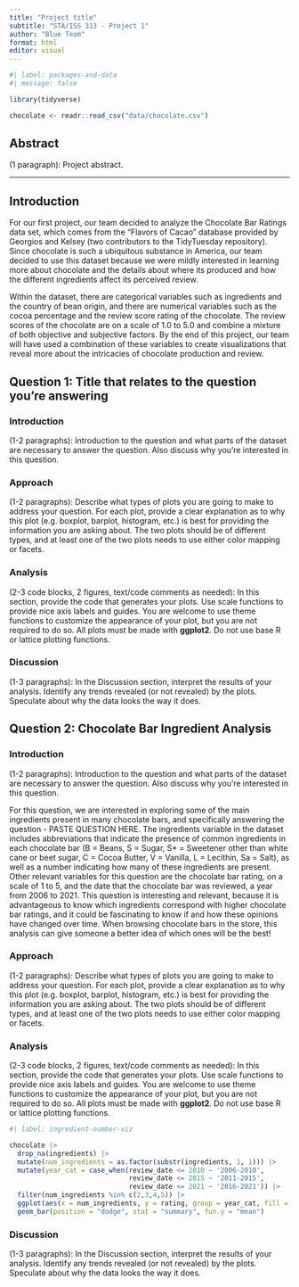 ```yaml
---
title: "Project title"
subtitle: "STA/ISS 313 - Project 1"
author: "Blue Team"
format: html
editor: visual
---
```


```r
#| label: packages-and-data
#| message: false

library(tidyverse)

chocolate <- readr::read_csv("data/chocolate.csv")
```

## Abstract

(1 paragraph): Project abstract.

------------------------------------------------------------------------

## Introduction

For our first project, our team decided to analyze the Chocolate Bar Ratings data set, which comes from the "Flavors of Cacao" database provided by Georgios and Kelsey (two contributors to the TidyTuesday repository). Since chocolate is such a ubiquitous substance in America, our team decided to use this dataset because we were mildly interested in learning more about chocolate and the details about where its produced and how the different ingredients affect its perceived review.

Within the dataset, there are categorical variables such as ingredients and the country of bean origin, and there are numerical variables such as the cocoa percentage and the review score rating of the chocolate. The review scores of the chocolate are on a scale of 1.0 to 5.0 and combine a mixture of both objective and subjective factors. By the end of this project, our team will have used a combination of these variables to create visualizations that reveal more about the intricacies of chocolate production and review.

## Question 1: Title that relates to the question you're answering

### Introduction

(1-2 paragraphs): Introduction to the question and what parts of the dataset are necessary to answer the question. Also discuss why you're interested in this question.

### Approach

(1-2 paragraphs): Describe what types of plots you are going to make to address your question. For each plot, provide a clear explanation as to why this plot (e.g. boxplot, barplot, histogram, etc.) is best for providing the information you are asking about. The two plots should be of different types, and at least one of the two plots needs to use either color mapping or facets.

### Analysis

(2-3 code blocks, 2 figures, text/code comments as needed): In this section, provide the code that generates your plots. Use scale functions to provide nice axis labels and guides. You are welcome to use theme functions to customize the appearance of your plot, but you are not required to do so. All plots must be made with **ggplot2**. Do not use base R or lattice plotting functions.

### Discussion

(1-3 paragraphs): In the Discussion section, interpret the results of your analysis. Identify any trends revealed (or not revealed) by the plots. Speculate about why the data looks the way it does.

## Question 2: Chocolate Bar Ingredient Analysis

### Introduction

(1-2 paragraphs): Introduction to the question and what parts of the dataset are necessary to answer the question. Also discuss why you're interested in this question.

For this question, we are interested in exploring some of the main ingredients present in many chocolate bars, and specifically answering the question - PASTE QUESTION HERE. The ingredients variable in the dataset includes abbreviations that indicate the presence of common ingredients in each chocolate bar (B = Beans, S = Sugar, S\* = Sweetener other than white cane or beet sugar, C = Cocoa Butter, V = Vanilla, L = Lecithin, Sa = Salt), as well as a number indicating how many of these ingredients are present. Other relevant variables for this question are the chocolate bar rating, on a scale of 1 to 5, and the date that the chocolate bar was reviewed, a year from 2006 to 2021. This question is interesting and relevant, because it is advantageous to know which ingredients correspond with higher chocolate bar ratings, and it could be fascinating to know if and how these opinions have changed over time. When browsing chocolate bars in the store, this analysis can give someone a better idea of which ones will be the best!

### Approach

(1-2 paragraphs): Describe what types of plots you are going to make to address your question. For each plot, provide a clear explanation as to why this plot (e.g. boxplot, barplot, histogram, etc.) is best for providing the information you are asking about. The two plots should be of different types, and at least one of the two plots needs to use either color mapping or facets.

### Analysis

(2-3 code blocks, 2 figures, text/code comments as needed): In this section, provide the code that generates your plots. Use scale functions to provide nice axis labels and guides. You are welcome to use theme functions to customize the appearance of your plot, but you are not required to do so. All plots must be made with **ggplot2**. Do not use base R or lattice plotting functions.

```r
#| label: ingredient-number-viz

chocolate |>
  drop_na(ingredients) |>
  mutate(num_ingredients = as.factor(substr(ingredients, 1, 1))) |>
  mutate(year_cat = case_when(review_date <= 2010 ~ '2006-2010',
                              review_date <= 2015 ~ '2011-2015',
                              review_date <= 2021 ~ '2016-2021')) |>
  filter(num_ingredients %in% c(2,3,4,5)) |>
  ggplot(aes(x = num_ingredients, y = rating, group = year_cat, fill = year_cat)) +
  geom_bar(position = "dodge", stat = "summary", fun.y = "mean")
```

### Discussion

(1-3 paragraphs): In the Discussion section, interpret the results of your analysis. Identify any trends revealed (or not revealed) by the plots. Speculate about why the data looks the way it does.
